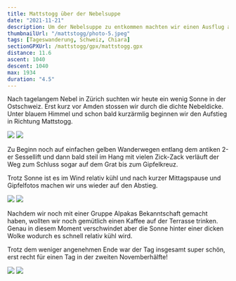 ```yaml
---
title: Mattstogg über der Nebelsuppe
date: "2021-11-21"
description: Um der Nebelsuppe zu entkommen machten wir einen Ausflug auf den Mattstogg
thumbnailUrl: "/mattstogg/photo-5.jpeg"
tags: [Tageswanderung, Schweiz, Chiara]
sectionGPXUrl: /mattstogg/gpx/mattstogg.gpx
distance: 11.6
ascent: 1040
descent: 1040
max: 1934
duration: "4.5"
---
```


Nach tagelangem Nebel in Zürich suchten wir heute ein wenig Sonne in der Ostschweiz. Erst kurz vor Amden stossen wir durch die dichte Nebeldicke. Unter blauem Himmel und schon bald kurzärmlig beginnen wir den Aufstieg in Richtung Mattstogg.

<Img src="/mattstogg/photo.jpeg" d="Amden, knapp über der Nebeldecke"/>


<Img src="/mattstogg/photo-2.jpeg" d="Der Aufstieg ist schwere Arbeit"/>

Zu Beginn noch auf einfachen gelben Wanderwegen entlang dem antiken 2-er Sessellift und dann bald steil im Hang mit vielen Zick-Zack verläuft der Weg zum Schluss sogar auf dem Grat bis zum Gipfelkreuz.

Trotz Sonne ist es im Wind relativ kühl und nach kurzer Mittagspause und Gipfelfotos machen wir uns wieder auf den Abstieg. 

<Img src="/mattstogg/photo-3.jpeg" d="Gipfel erreicht!"/>



<Img src="/mattstogg/photo-4.jpeg" d="Aussicht ins Glarnerland und auf den Speer"/>

Nachdem wir noch mit einer Gruppe Alpakas Bekanntschaft gemacht haben, wollten wir noch gemütlich einen Kaffee auf der Terrasse trinken. Genau in diesem Moment verschwindet aber die Sonne hinter einer dicken Wolke wodurch es schnell relativ kühl wird.

Trotz dem weniger angenehmen Ende war der Tag insgesamt super schön, erst recht für einen Tag in der zweiten Novemberhälfte!


<Img src="/mattstogg/photo-5.jpeg" d="Auf dem Weg ins Café..."/>


<Img src="/mattstogg/photo-6.jpeg" d="... und zu den Alpakas."/>